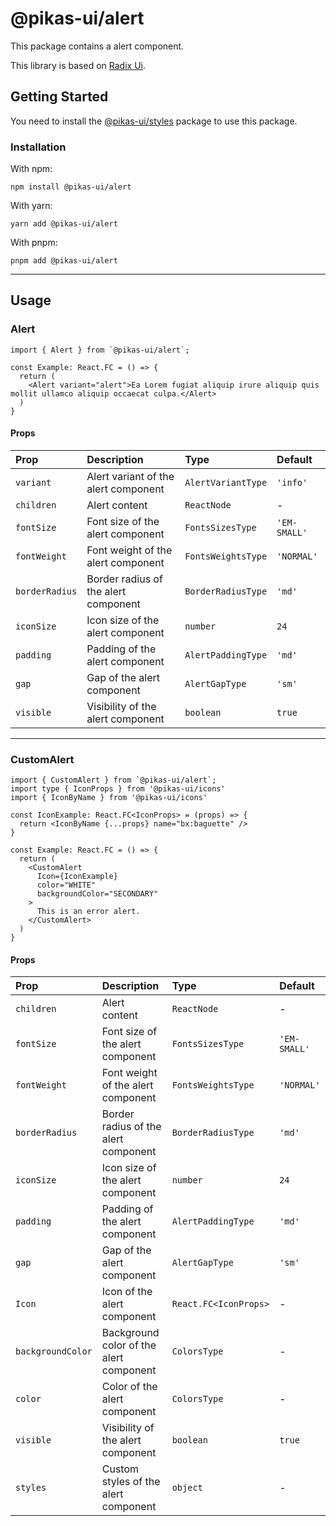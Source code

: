 

<NextSeo title="Alert" />

# @pikas-ui/alert

This package contains a alert component.

This library is based on [Radix Ui](https://www.radix-ui.com/).

## Getting Started

You need to install the <a href={stylesLink}>@pikas-ui/styles</a> package to use this package.

### Installation

With npm:

```
npm install @pikas-ui/alert
```

With yarn:

```
yarn add @pikas-ui/alert
```

With pnpm:

```
pnpm add @pikas-ui/alert
```

---

## Usage

### Alert

<AlertExample />

```tsx
import { Alert } from `@pikas-ui/alert`;

const Example: React.FC = () => {
  return (
    <Alert variant="alert">Ea Lorem fugiat aliquip irure aliquip quis mollit ullamco aliquip occaecat culpa.</Alert>
  )
}
```

#### Props

| Prop           | Description                          | Type               | Default      |
| :------------- | :----------------------------------- | :----------------- | :----------- |
| `variant`      | Alert variant of the alert component | `AlertVariantType` | `'info'`     |
| `children`     | Alert content                        | `ReactNode`        | -            |
| `fontSize`     | Font size of the alert component     | `FontsSizesType`   | `'EM-SMALL'` |
| `fontWeight`   | Font weight of the alert component   | `FontsWeightsType` | `'NORMAL'`   |
| `borderRadius` | Border radius of the alert component | `BorderRadiusType` | `'md'`       |
| `iconSize`     | Icon size of the alert component     | `number`           | `24`         |
| `padding`      | Padding of the alert component       | `AlertPaddingType` | `'md'`       |
| `gap`          | Gap of the alert component           | `AlertGapType`     | `'sm'`       |
| `visible`      | Visibility of the alert component    | `boolean`          | `true`       |

---

### CustomAlert

<CustomAlertExample />

```tsx
import { CustomAlert } from `@pikas-ui/alert`;
import type { IconProps } from '@pikas-ui/icons'
import { IconByName } from '@pikas-ui/icons'

const IconExample: React.FC<IconProps> = (props) => {
  return <IconByName {...props} name="bx:baguette" />
}

const Example: React.FC = () => {
  return (
    <CustomAlert
      Icon={IconExample}
      color="WHITE"
      backgroundColor="SECONDARY"
    >
      This is an error alert.
    </CustomAlert>
  )
}
```

#### Props

| Prop              | Description                             | Type                  | Default      |
| :---------------- | :-------------------------------------- | :-------------------- | :----------- |
| `children`        | Alert content                           | `ReactNode`           | -            |
| `fontSize`        | Font size of the alert component        | `FontsSizesType`      | `'EM-SMALL'` |
| `fontWeight`      | Font weight of the alert component      | `FontsWeightsType`    | `'NORMAL'`   |
| `borderRadius`    | Border radius of the alert component    | `BorderRadiusType`    | `'md'`       |
| `iconSize`        | Icon size of the alert component        | `number`              | `24`         |
| `padding`         | Padding of the alert component          | `AlertPaddingType`    | `'md'`       |
| `gap`             | Gap of the alert component              | `AlertGapType`        | `'sm'`       |
| `Icon`            | Icon of the alert component             | `React.FC<IconProps>` | -            |
| `backgroundColor` | Background color of the alert component | `ColorsType`          | -            |
| `color`           | Color of the alert component            | `ColorsType`          | -            |
| `visible`         | Visibility of the alert component       | `boolean`             | `true`       |
| `styles`          | Custom styles of the alert component    | `object`              | -            |
